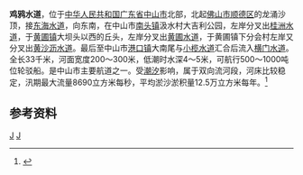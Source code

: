 '''鸡鸦水道'''，位于[[中华人民共和国|中华人民共和国]][[广东省|广东省]][[中山市|中山市]]北部，北起[[佛山市|佛山市]][[顺德区|顺德区]]的龙涌沙顶，接[[东海水道|东海水道]]，向东南，在中山市[[南头镇|南头镇]]汲水村大吉利公园，左岸分叉出[[桂洲水道|桂洲水道]]，于[[黄圃镇_(中山市)|黄圃镇]]大坝头以西的丘头，左岸分叉出[[黄圃水道|黄圃水道]]，于黄圃镇下分会村左岸又分叉出[[黄沙沥水道|黄沙沥水道]]。最后至中山市[[港口镇_(中山市)|港口镇]]大南尾与[[小榄水道|小榄水道]]汇合后流入[[横门水道|横门水道]]。全长33千米，河面宽度200～300米，低潮时水深4～5米，可航行500～1000吨位轮驳船。是中山市主要航道之一。受[[潮汐|潮汐]]影响，属于双向流河段，河床比较稳定，汛期最大流量8690立方米每秒，平均淤沙淤积量12.5万立方米每年。<ref name="中国河湖大典">{{cite book zh |author=《[[中国河湖大典|中国河湖大典]]》编纂委员会 |title=《中国河湖大典·珠江卷》 |format=M |edition=1 |location=北京 |publisher=中国水利水电出版社 |date=2013年1月 |pages=285页 |id= ISBN 978-7-5170-0561-2}}</ref>

==参考资料==
{{reflist}}

[[Category:珠江三角洲|J]]
[[Category:广东河流|J]]